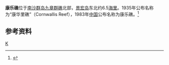 {{coord |10|00|N|114|23|E|display=title|scale:500000_type:island_region:CN}}
{{Location map
 |Spratly_Islands
 |mark=<!--dot-->Blue pog.svg
 |lat_deg=10|lat_min=00|lat_sec =
 |lon_deg=114|lon_min=23|lon_sec =
 |caption=康乐礁在[[南海|南海]]的位置。
 |position=right
 |width=300
 |float=right
}}

'''康乐礁'''位于[[南沙群岛|南沙群岛]][[九章群礁|九章群礁]]北部，[[景宏岛|景宏岛]]东北约6.5[[海里|海里]]。1935年公布名称为“康华里礁”（Cornwallis Reef），1983年[[中国|中国]]公布名称为康乐礁。<ref>{{cite book zh |author=广东省地名委员会 |title=《南海诸岛地名资料汇编》 |format=M |edition=1 |location=广州 |publisher=广东省地图出版社 |date=1988 |pages=198|id= ISBN 80522-023-9}}</ref>

==参考资料==
{{reflist}}

{{有争议的地区小作品}}
{{South China Sea Islands}}

[[Category:南沙群岛|K]]